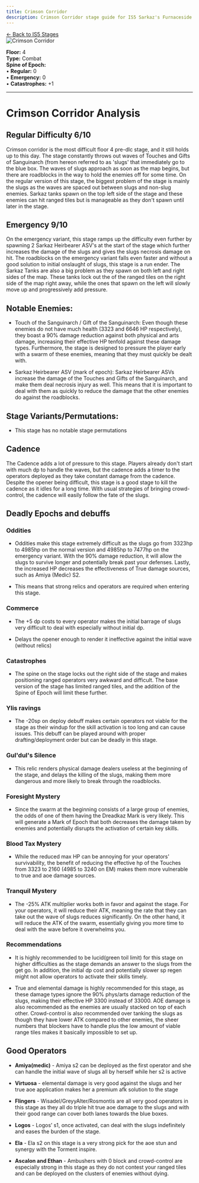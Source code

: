 ```yaml
---
title: Crimson Corridor
description: Crimson Corridor stage guide for IS5 Sarkaz's Furnaceside Fables
---
```


<div class="back-button-container">
  <a href="/is5-sarkaz/stages/" class="back-button">
    <span class="back-arrow">←</span>
    <span class="back-text">Back to IS5 Stages</span>
  </a>
</div>


<img src="/stages/crimson-corridor.png" alt="Crimson Corridor" />

**Floor:** 4  
**Type:** Combat  
**Spine of Epoch:**<br />
• **Regular:** 0<br />
• **Emergency:** 0<br />
• **Catastrophes:** +1

---

<StrategySection title="Stage Analysis" author="oyana" defaultOpen={true}>

# Crimson Corridor Analysis



## Regular Difficulty 6/10

Crimson corridor is the most difficult floor 4 pre-dlc stage, and it still holds up to this day. The stage constantly throws out waves of Touches and Gifts of Sanguinarch (from hereon referred to as \'slugs\' that immediately go to the blue box. The waves of slugs approach as soon as the map begins, but there are roadblocks in the way to hold the enemies off for some time. On the regular version of this stage, the biggest problem of the stage is mainly the slugs as the waves are spaced out between slugs and non-slug enemies. Sarkaz tanks spawn on the top left side of the stage and these enemies can hit ranged tiles but is manageable as they don\'t spawn until later in the stage.



## Emergency 9/10

On the emergency variant, this stage ramps up the difficulty even further by spawning 2 Sarkaz Heirbearer ASV\'s at the start of the stage which further increases the damage of the slugs and gives the slugs necrosis damage on hit. The roadblocks on the emergency variant falls even faster and without a good solution to initial onslaught of slugs, this stage is a run ender. The Sarkaz Tanks are also a big problem as they spawn on both left and right sides of the map. These tanks lock out the of the ranged tiles on the right side of the map right away, while the ones that spawn on the left will slowly move up and progressively add pressure. 



## Notable Enemies:

- Touch of the Sanguinarch / Gift of the Sanguinarch: Even though these enemies do not have much health (3323 and 6646 HP respectively), they boast a 90% damage reduction against both physical and arts damage, increasing their effective HP tenfold against these damage types. Furthermore, the stage is designed to pressure the player early with a swarm of these enemies, meaning that they must quickly be dealt with.

- Sarkaz Heirbearer ASV (mark of epoch): Sarkaz Heirbearer ASVs increase the damage of the Touches and Gifts of the Sanguinarch, and make them deal necrosis injury as well. This means that it is important to deal with them as quickly to reduce the damage that the other enemies do against the roadblocks. 



## Stage Variants/Permutations:

* This stage has no notable stage permutations



## Cadence

The Cadence adds a lot of pressure to this stage. Players already don\'t start with much dp to handle the waves, but the cadence adds a timer to the operators deployed as they take constant damage from the cadence. Despite the opener being difficult, this stage is a good stage to kill the cadence as it idles for a long time. With usual strategies of bringing crowd-control, the cadence will easily follow the fate of the slugs. 


## Deadly Epochs and debuffs

### Oddities

- Oddities make this stage extremely difficult as the slugs go from 3323hp to 4985hp on the normal version and 4985hp to 7477hp on the emergency variant. With the 90% damage reduction, it will allow the slugs to survive longer and potentially break past your defenses. Lastly, the increased HP decreases the effectiveness of True damage sources, such as Amiya (Medic) S2.



- This means that strong relics and operators are required when entering this stage.



### Commerce

- The +5 dp costs to every operator makes the initial barrage of slugs very difficult to deal with especially without initial dp.

- Delays the opener enough to render it ineffective against the initial wave (without relics)



### Catastrophes

- The spine on the stage locks out the right side of the stage and makes positioning ranged operators very awkward and difficult. The base version of the stage has limited ranged tiles, and the addition of the Spine of Epoch will limit these further.



### Ylis ravings

- The -20sp on deploy debuff makes certain operators not viable for the stage as their windup for the skill activation is too long and can cause issues. This debuff can be played around with proper drafting/deployment order but can be deadly in this stage.



### Gul\'dul\'s Silence

- This relic renders physical damage dealers useless at the beginning of the stage, and delays the killing of the slugs, making them more dangerous and more likely to break through the roadblocks.



### Foresight Mystery

- Since the swarm at the beginning consists of a large group of enemies, the odds of one of them having the Dreadkaz Mark is very likely. This will generate a Mark of Epoch that both decreases the damage taken by enemies and potentially disrupts the activation of certain key skills.



### Blood Tax Mystery

- While the reduced max HP can be annoying for your operators\' survivability, the benefit of reducing the effective hp of the Touches from 3323 to 2160 (4985 to 3240 on EM) makes them more vulnerable to true and aoe damage sources.



### Tranquil Mystery

- The -25% ATK multiplier works both in favor and against the stage. For your operators, it will reduce their ATK, meaning the rate that they can take out the wave of slugs reduces significantly. On the other hand, it will reduce the ATK of the swarm, essentially giving you more time to deal with the wave before it overwhelms you.



### Recommendations

- It is highly recommended to be lucid(green toil limit) for this stage on higher difficulties as the stage demands an answer to the slugs from the get go. In addition, the initial dp cost and potentially slower sp regen might not allow operators to activate their skills timely.


- True and elemental damage is highly recommended for this stage, as these damage types ignore the 90% phys/arts damage reduction of the slugs, making their effective HP 3300 instead of 33000. AOE damage is also recommended as the enemies are usually stacked on top of each other. Crowd-control is also recommended over tanking the slugs as though they have lower ATK compared to other enemies, the sheer numbers that blockers have to handle plus the low amount of viable range tiles makes it basically impossible to set up.





## Good Operators

- **Amiya(medic)** - Amiya s2 can be deployed as the first operator and she can handle the initial wave of slugs all by herself while her s2 is active

- **Virtuosa** - elemental damage is very good against the slugs and her true aoe application makes her a premium afk solution to the stage

- **Flingers** - Wisadel/GreyyAlter/Rosmontis are all very good operators in this stage as they all do triple hit true aoe damage to the slugs and with their good range can cover both lanes towards the blue boxes.

- **Logos** - Logos’ s1, once activated, can deal with the slugs indefinitely and eases the burden of the stage. 

- **Ela** - Ela s2 on this stage is a very strong pick for the aoe stun and synergy with the Torment inspire.

- **Ascalon and Ethan** - Ambushers with 0 block and crowd-control are especially strong in this stage as they do not contest your ranged tiles and can be deployed on the clusters of enemies without dying.


</StrategySection>
